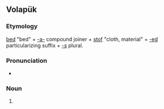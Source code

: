 ==Volapük==

===Etymology===
[[bed]] "bed" + [[-a-]] compound joiner + [[stof]] "cloth, material" + [[-ed]] particularizing suffix + [[-s]] plural.

===Pronunciation===
* {{IPA|vo|/bedastoˈfedz/}}

===Noun===
{{head|vo|noun plural form}}

# {{plural of|vo|bedastofed}}
